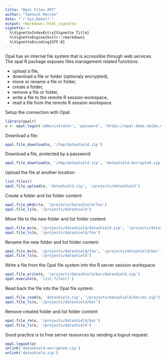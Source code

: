 ```yaml
---
title: "Opal Files API"
author: "Yannick Marcon"
date: "`r Sys.Date()`"
output: rmarkdown::html_vignette
vignette: >
  %\VignetteIndexEntry{Vignette Title}
  %\VignetteEngine{knitr::rmarkdown}
  %\VignetteEncoding{UTF-8}
---
```


Opal has an internal file system that is accessible through web services. The opal R package exposes files management related functions:

* upload a file,
* download a file or folder (optionaly encrypted),
* move or rename a file or folder,
* create a folder,
* remove a file or folder,
* write a file to the remote R session workspace,
* read a file from the remote R session workspace.

Setup the connection with Opal:

```r
library(opalr)
o <- opal.login('administrator', 'password', 'https://opal-demo.obiba.org')
```

Download a file:

```r
opal.file_download(o, '/tmp/datashield.zip')
```

Download a file, protected by a password:

```r
opal.file_download(o, '/tmp/datashield.zip', 'datashield-encrypted.zip', key='ABCDEFGHIJKL')
```

Upload the file at another location:

```r
list.files()
opal.file_upload(o, 'datashield.zip', '/projects/datashield')
```

Create a folder and list folder content:

```r
opal.file_mkdir(o, '/projects/datashield/foo')
opal.file_ls(o, '/projects/datashield')
```

Move file to the new folder and list folder content:

```r
opal.file_mv(o, '/projects/datashield/datashield.zip', '/projects/datashield/foo')
opal.file_ls(o, '/projects/datashield/foo')
```

Rename the new folder and list folder content:

```r
opal.file_mv(o, '/projects/datashield/foo', '/projects/datashield/bar')
opal.file_ls(o, '/projects/datashield')
```

Write a file from the Opal file system into the R server session workspace:

```r
opal.file_write(o, '/projects/datashield/bar/datashield.zip')
opal.execute(o, 'list.files()')
```

Read back the file into the Opal file system:

```r
opal.file_read(o, 'datashield.zip', '/projects/datashield/bar/ds.zip')
opal.file_ls(o, '/projects/datashield/bar')
```


Remove created folder and list folder content:

```r
opal.file_rm(o, '/projects/datashield/bar')
opal.file_ls(o, '/projects/datashield')
```

Good practice is to free server resources by sending a logout request:

```r
opal.logout(o)
unlink('datashield-encrypted.zip')
unlink('datashield.zip')
```

